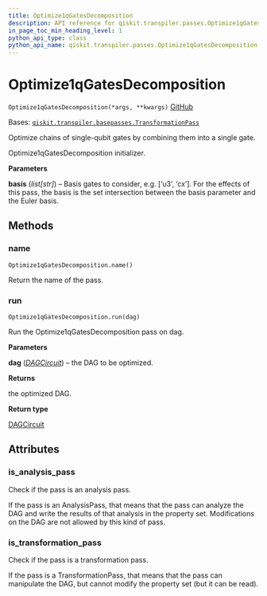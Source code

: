 ```yaml
---
title: Optimize1qGatesDecomposition
description: API reference for qiskit.transpiler.passes.Optimize1qGatesDecomposition
in_page_toc_min_heading_level: 1
python_api_type: class
python_api_name: qiskit.transpiler.passes.Optimize1qGatesDecomposition
---
```


# Optimize1qGatesDecomposition

<span id="qiskit.transpiler.passes.Optimize1qGatesDecomposition" />

`Optimize1qGatesDecomposition(*args, **kwargs)` [GitHub](https://github.com/qiskit/qiskit/tree/stable/0.22/qiskit/transpiler/passes/optimization/optimize_1q_decomposition.py "view source code")

Bases: [`qiskit.transpiler.basepasses.TransformationPass`](qiskit.transpiler.TransformationPass "qiskit.transpiler.basepasses.TransformationPass")

Optimize chains of single-qubit gates by combining them into a single gate.

Optimize1qGatesDecomposition initializer.

**Parameters**

**basis** (*list\[str]*) – Basis gates to consider, e.g. \[‘u3’, ‘cx’]. For the effects of this pass, the basis is the set intersection between the basis parameter and the Euler basis.

## Methods

### name

<span id="qiskit.transpiler.passes.Optimize1qGatesDecomposition.name" />

`Optimize1qGatesDecomposition.name()`

Return the name of the pass.

### run

<span id="qiskit.transpiler.passes.Optimize1qGatesDecomposition.run" />

`Optimize1qGatesDecomposition.run(dag)`

Run the Optimize1qGatesDecomposition pass on dag.

**Parameters**

**dag** ([*DAGCircuit*](qiskit.dagcircuit.DAGCircuit "qiskit.dagcircuit.DAGCircuit")) – the DAG to be optimized.

**Returns**

the optimized DAG.

**Return type**

[DAGCircuit](qiskit.dagcircuit.DAGCircuit "qiskit.dagcircuit.DAGCircuit")

## Attributes

<span id="qiskit.transpiler.passes.Optimize1qGatesDecomposition.is_analysis_pass" />

### is\_analysis\_pass

Check if the pass is an analysis pass.

If the pass is an AnalysisPass, that means that the pass can analyze the DAG and write the results of that analysis in the property set. Modifications on the DAG are not allowed by this kind of pass.

<span id="qiskit.transpiler.passes.Optimize1qGatesDecomposition.is_transformation_pass" />

### is\_transformation\_pass

Check if the pass is a transformation pass.

If the pass is a TransformationPass, that means that the pass can manipulate the DAG, but cannot modify the property set (but it can be read).

